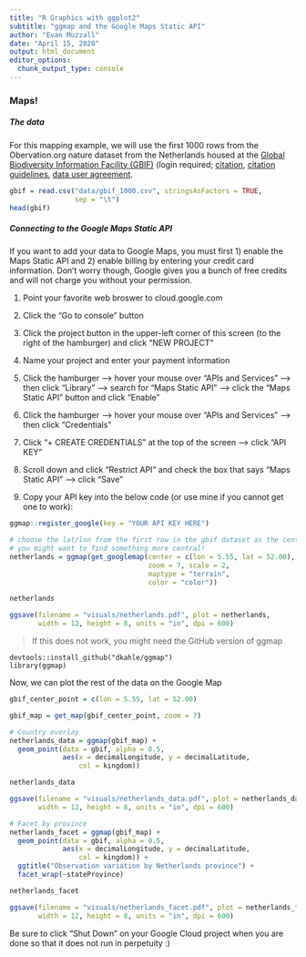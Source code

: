 ```yaml
---
title: "R Graphics with ggplot2"
subtitle: "ggmap and the Google Maps Static API"
author: "Evan Muzzall"
date: "April 15, 2020"
output: html_document
editor_options: 
  chunk_output_type: console
---
```


### Maps!

##### The data

For this mapping example, we will use the first 1000 rows from the Obervation.org nature dataset from the Netherlands housed at the [Global Biodiversity Information Facility (GBIF)](https://www.gbif.org/occurrence/download?dataset_key=8a863029-f435-446a-821e-275f4f641165) (login required; [citation](https://doi.org/10.15468/dl.jgjalb), [citation guidelines](https://www.gbif.org/citation-guidelines), [data user agreement](https://www.gbif.org/terms/data-user). 

```r
gbif = read.csv("data/gbif_1000.csv", stringsAsFactors = TRUE, 
                sep = "\t")
head(gbif)
```

##### Connecting to the Google Maps Static API

If you want to add your data to Google Maps, you must first 1) enable the Maps Static API and 2) enable billing by entering your credit card information. Don't worry though, Google gives you a bunch of free credits and will not charge you without your permission. 

1. Point your favorite web broswer to cloud.google.com

2. Click the "Go to console" button

3. Click the project button in the upper-left corner of this screen (to the right of the hamburger) and click "NEW PROJECT"

4. Name your project and enter your payment information

5. Click the hamburger --> hover your mouse over "APIs and Services" --> then click "Library" --> search for "Maps Static API" --> click the "Maps Static API" button and click "Enable"

6. Click the hamburger --> hover your mouse over "APIs and Services" --> then click "Credentials"

7. Click "+ CREATE CREDENTIALS" at the top of the screen --> click "API KEY" 

8. Scroll down and click "Restrict API" and check the box that says "Maps Static API" --> click "Save"

9. Copy your API key into the below code (or use mine if you cannot get one to work): 

```r
ggmap::register_google(key = "YOUR API KEY HERE")
```

```r
# choose the lat/lon from the first row in the gbif dataset as the center point
# you might want to find something more central! 
netherlands = ggmap(get_googlemap(center = c(lon = 5.55, lat = 52.00),
                                  zoom = 7, scale = 2,
                                  maptype = "terrain",
                                  color = "color"))

netherlands

ggsave(filename = "visuals/netherlands.pdf", plot = netherlands, 
       width = 12, height = 8, units = "in", dpi = 600)
```

> If this does not work, you might need the GitHub version of ggmap
```
devtools::install_github("dkahle/ggmap")
library(ggmap)
```

Now, we can plot the rest of the data on the Google Map

```r
gbif_center_point = c(lon = 5.55, lat = 52.00)

gbif_map = get_map(gbif_center_point, zoom = 7) 

# Country overlay
netherlands_data = ggmap(gbif_map) + 
  geom_point(data = gbif, alpha = 0.5, 
             aes(x = decimalLongitude, y = decimalLatitude, 
                 col = kingdom)) 

netherlands_data

ggsave(filename = "visuals/netherlands_data.pdf", plot = netherlands_data, 
       width = 12, height = 8, units = "in", dpi = 600)

# Facet by province
netherlands_facet = ggmap(gbif_map) + 
  geom_point(data = gbif, alpha = 0.5, 
             aes(x = decimalLongitude, y = decimalLatitude, 
                 col = kingdom)) + 
  ggtitle("Observation variation by Netherlands province") + 
  facet_wrap(~stateProvince)

netherlands_facet

ggsave(filename = "visuals/netherlands_facet.pdf", plot = netherlands_facet, 
       width = 12, height = 8, units = "in", dpi = 600)
```

Be sure to click "Shut Down" on your Google Cloud project when you are done so that it does not run in perpetuity :) 
